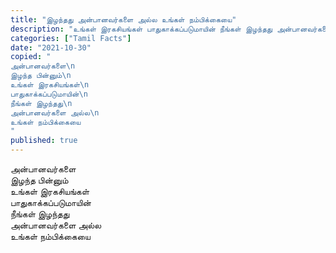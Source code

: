 ```yaml
---
title: "இழந்தது அன்பானவர்களை அல்ல உங்கள் நம்பிக்கையை"
description: "உங்கள் இரகசியங்கள் பாதுகாக்கப்படுமாயின் நீங்கள் இழந்தது அன்பானவர்களை அல்ல உங்கள் நம்பிக்கையை."
categories: ["Tamil Facts"]
date: "2021-10-30"
copied: "
அன்பானவர்களை\n
இழந்த பின்னும்\n
உங்கள் இரகசியங்கள்\n
பாதுகாக்கப்படுமாயின்\n
நீங்கள் இழந்தது\n
அன்பானவர்களை அல்ல\n
உங்கள் நம்பிக்கையை
"
published: true
---
```


அன்பானவர்களை  
இழந்த பின்னும்  
உங்கள் இரகசியங்கள்  
பாதுகாக்கப்படுமாயின்  
நீங்கள் இழந்தது  
அன்பானவர்களை அல்ல  
உங்கள் நம்பிக்கையை
